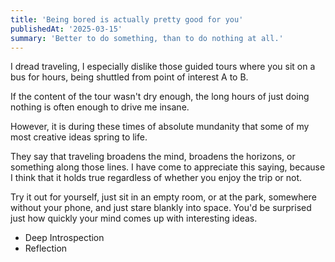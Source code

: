 ```yaml
---
title: 'Being bored is actually pretty good for you'
publishedAt: '2025-03-15'
summary: 'Better to do something, than to do nothing at all.'
---
```


<Sandbox></Sandbox>

I dread traveling, I especially dislike those guided tours where you sit on a bus for hours, being shuttled from point of interest A to B. 

If the content of the tour wasn't dry enough, the long hours of just doing nothing is often enough to drive me insane.

However, it is during these times of absolute mundanity that some of my most creative ideas spring to life.

They say that traveling broadens the mind, broadens the horizons, or something along those lines. 
I have come to appreciate this saying, because I think that it holds true regardless of whether you enjoy the trip or not.

Try it out for yourself, just sit in an empty room, or at the park, somewhere without your phone, and just stare blankly into space. You'd be surprised just how quickly your mind comes up with interesting ideas.

- Deep Introspection
- Reflection
